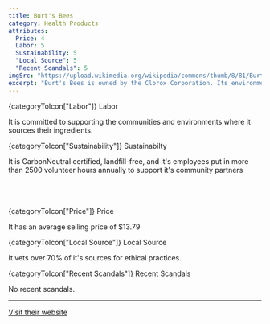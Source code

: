 ```yaml
---
title: Burt's Bees
category: Health Products
attributes:
  Price: 4
  Labor: 5
  Sustainability: 5
  "Local Source": 5
  "Recent Scandals": 5
imgSrc: "https://upload.wikimedia.org/wikipedia/commons/thumb/8/81/Burts-bees-logo.svg/440px-Burts-bees-logo.svg.png"
excerpt: "Burt's Bees is owned by the Clorox Corporation. Its environmental rating is 'good'. It uses a high proportion of eco-friendly materials including recycled materials."
---
```



<SpacedElements as="h3">
  {categoryToIcon["Labor"]}
  Labor
</SpacedElements>

It is committed to supporting the communities and environments where it sources their ingredients.

<SpacedElements as="h3">
  {categoryToIcon["Sustainability"]}
  Sustainabilty
</SpacedElements>

It is CarbonNeutral certified, landfill-free, and it's employees put in more than 2500 volunteer hours annually to support it's community partners

<br />
<br />
<br />
<SpacedElements as="h3">
  {categoryToIcon["Price"]}
  Price
</SpacedElements>

It has an average selling price of \$13.79

<SpacedElements as="h3">
  {categoryToIcon["Local Source"]}
  Local Source
</SpacedElements>

It vets over 70% of it's sources for ethical practices.

<SpacedElements as="h3">
  {categoryToIcon["Recent Scandals"]}
  Recent Scandals
</SpacedElements>

No recent scandals.

<hr />

[Visit their website](http://burtsbees.com/)

